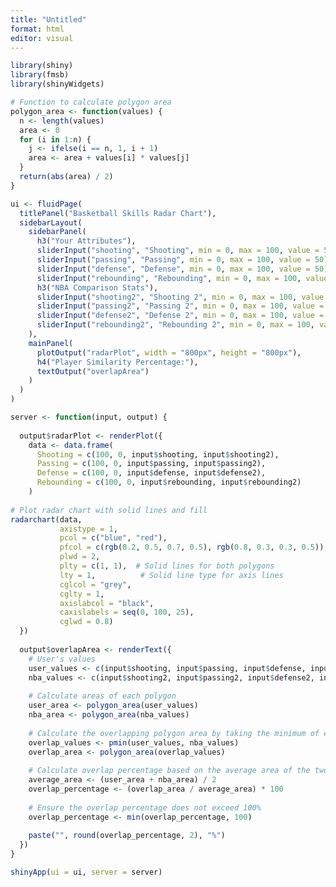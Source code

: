 ```yaml
---
title: "Untitled"
format: html
editor: visual
---
```


```r
library(shiny)
library(fmsb)
library(shinyWidgets)

# Function to calculate polygon area
polygon_area <- function(values) {
  n <- length(values)
  area <- 0
  for (i in 1:n) {
    j <- ifelse(i == n, 1, i + 1)
    area <- area + values[i] * values[j]
  }
  return(abs(area) / 2)
}

ui <- fluidPage(
  titlePanel("Basketball Skills Radar Chart"),
  sidebarLayout(
    sidebarPanel(
      h3("Your Attributes"),
      sliderInput("shooting", "Shooting", min = 0, max = 100, value = 50),
      sliderInput("passing", "Passing", min = 0, max = 100, value = 50),
      sliderInput("defense", "Defense", min = 0, max = 100, value = 50),
      sliderInput("rebounding", "Rebounding", min = 0, max = 100, value = 50),
      h3("NBA Comparison Stats"),
      sliderInput("shooting2", "Shooting 2", min = 0, max = 100, value = 50),
      sliderInput("passing2", "Passing 2", min = 0, max = 100, value = 50),
      sliderInput("defense2", "Defense 2", min = 0, max = 100, value = 50),
      sliderInput("rebounding2", "Rebounding 2", min = 0, max = 100, value = 50)
    ),
    mainPanel(
      plotOutput("radarPlot", width = "800px", height = "800px"),
      h4("Player Similarity Percentage:"),
      textOutput("overlapArea") 
    )
  )
)

server <- function(input, output) {
  
  output$radarPlot <- renderPlot({
    data <- data.frame(
      Shooting = c(100, 0, input$shooting, input$shooting2),
      Passing = c(100, 0, input$passing, input$passing2),
      Defense = c(100, 0, input$defense, input$defense2),
      Rebounding = c(100, 0, input$rebounding, input$rebounding2)
    )
    
# Plot radar chart with solid lines and fill
radarchart(data, 
           axistype = 1, 
           pcol = c("blue", "red"), 
           pfcol = c(rgb(0.2, 0.5, 0.7, 0.5), rgb(0.8, 0.3, 0.3, 0.5)), 
           plwd = 2, 
           plty = c(1, 1),  # Solid lines for both polygons
           lty = 1,          # Solid line type for axis lines
           cglcol = "grey", 
           cglty = 1, 
           axislabcol = "black", 
           caxislabels = seq(0, 100, 25), 
           cglwd = 0.8)
  })
  
  output$overlapArea <- renderText({
    # User's values
    user_values <- c(input$shooting, input$passing, input$defense, input$rebounding)
    nba_values <- c(input$shooting2, input$passing2, input$defense2, input$rebounding2)
    
    # Calculate areas of each polygon
    user_area <- polygon_area(user_values)
    nba_area <- polygon_area(nba_values)
    
    # Calculate the overlapping polygon area by taking the minimum of each attribute
    overlap_values <- pmin(user_values, nba_values)
    overlap_area <- polygon_area(overlap_values)
    
    # Calculate overlap percentage based on the average area of the two polygons
    average_area <- (user_area + nba_area) / 2
    overlap_percentage <- (overlap_area / average_area) * 100
    
    # Ensure the overlap percentage does not exceed 100%
    overlap_percentage <- min(overlap_percentage, 100)
    
    paste("", round(overlap_percentage, 2), "%")
  })
}

shinyApp(ui = ui, server = server)
```
